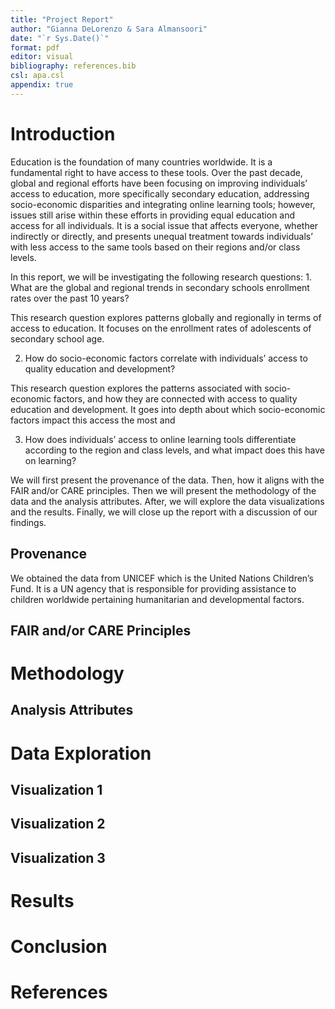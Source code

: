 ```yaml
---
title: "Project Report"
author: "Gianna DeLorenzo & Sara Almansoori"
date: "`r Sys.Date()`"
format: pdf
editor: visual
bibliography: references.bib  
csl: apa.csl  
appendix: true
---
```


# Introduction

Education is the foundation of many countries worldwide. It is a fundamental right to have access to these tools. Over the past decade, global and regional efforts have been focusing on improving individuals' access to education, more specifically secondary education, addressing socio-economic disparities and integrating online learning tools; however, issues still arise within these efforts in providing equal education and access for all individuals. It is a social issue that affects everyone, whether indirectly or directly, and presents unequal treatment towards individuals' with less access to the same tools based on their regions and/or class levels. 

In this report, we will be investigating the following research questions: 
1. What are the global and regional trends in secondary schools enrollment rates over the past 10 years? 

This research question explores patterns globally and regionally in terms of access to education. It focuses on the enrollment rates of adolescents of secondary school age. 

2. How do socio-economic factors correlate with individuals' access to quality education and development? 

This research question explores the patterns associated with socio-economic factors, and how they are connected with access to quality education and development. It goes into depth about which socio-economic factors impact this access the most and 

3. How does individuals' access to online learning tools differentiate according to the region and class levels, and what impact does this have on learning? 

We will first present the provenance of the data. Then, how it aligns with the FAIR and/or CARE principles. Then we will present the methodology of the data and the analysis attributes. After, we will explore the data visualizations and the results. Finally, we will close up the report with a discussion of our findings.

## Provenance

We obtained the data from UNICEF which is the United Nations Children's Fund. It is a UN agency that is responsible for providing assistance to children worldwide pertaining humanitarian and developmental factors.

## FAIR and/or CARE Principles

# Methodology

## Analysis Attributes

# Data Exploration

## Visualization 1



## Visualization 2

## Visualization 3

# Results

# Conclusion 

# References




